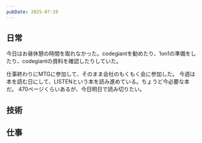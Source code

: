 ```yaml
---
pubDate: 2025-07-29
---
```



## 日常

今日はお昼休憩の時間を取れなかった。codegiantを勧めたり、1on1の準備をしたり、codegiantの資料を確認したりしていた。

仕事終わりにMTGに参加して、そのまま会社のもくもく会に参加した。
今週は本を読む日にして、LISTENという本を読み進めている。ちょうど今必要な本だ。
470ページくらいあるが、今日明日で読み切りたい。

## 技術


## 仕事

